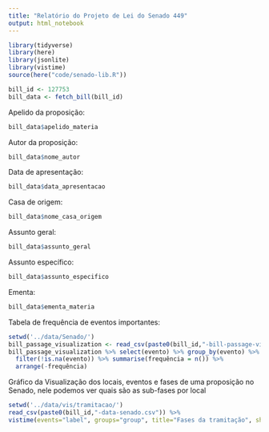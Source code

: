 ```yaml
---
title: "Relatório do Projeto de Lei do Senado 449"
output: html_notebook
---
```


```r
library(tidyverse)
library(here)
library(jsonlite)
library(vistime)
source(here("code/senado-lib.R"))
```

```r
bill_id <- 127753
bill_data <- fetch_bill(bill_id)
```

Apelido da proposição:
```r
bill_data$apelido_materia
```

Autor da proposição:
```r
bill_data$nome_autor
```

Data de apresentação:
```r
bill_data$data_apresentacao
```

Casa de origem:
```r
bill_data$nome_casa_origem
```

Assunto geral:
```r
bill_data$assunto_geral
```

Assunto específico:
```r
bill_data$assunto_especifico
```

Ementa:
```r
bill_data$ementa_materia
```

Tabela de frequência de eventos importantes:
```r
setwd('../data/Senado/')
bill_passage_visualization <- read_csv(paste0(bill_id,"-bill-passage-visualization-senado.csv"))
bill_passage_visualization %>% select(evento) %>% group_by(evento) %>%
  filter(!is.na(evento)) %>% summarise(frequência = n()) %>%
  arrange(-frequência)
```

Gráfico da Visualização dos locais, eventos e fases de uma proposição no Senado, nele podemos ver quais são as sub-fases por local 
```r
setwd('../data/vis/tramitacao/')
read_csv(paste0(bill_id,"-data-senado.csv")) %>%
vistime(events="label", groups="group", title="Fases da tramitação", showLabels=FALSE)
```